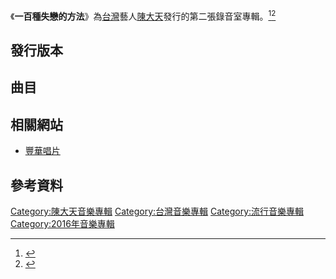 {{Infobox album
| name       = 一百種失戀的方法
| type       = 專輯
| artist     = [[陳大天|陳大天]]
| cover      = 
| released   = 2016年6月21日 <small>([[中華民國|臺灣]])</small>
| genre      = [[流行音樂|流行音樂]]
| label      = [[豐華唱片|豐華唱片]]
| producer   = 
| prev_title = [[陳大天告白日記|陳大天告白日記]]
| prev_year  = 2014 <!-- 11月11日 -->
| next_title = 
| next_year  = 
}}
《'''一百種失戀的方法'''》為[[台灣|台灣]]藝人[[陳大天|陳大天]]發行的第二張錄音室專輯。<ref>{{Cite web |url=http://udn.com/news/story/7261/1747911-%E6%84%9B%E6%83%85%E6%B7%98%E6%B1%B0%E9%83%8E%E9%99%B3%E5%A4%A7%E5%A4%A9-%E5%94%B1%E5%87%BA%E3%80%8C%E4%B8%80%E7%99%BE%E7%A8%AE%E5%A4%B1%E6%88%80%E7%9A%84%E6%96%B9%E6%B3%95%E3%80%8D |title=愛情淘汰郎陳大天 唱出「一百種失戀的方法」 |accessdate=2016-08-03 |archive-date=2016-06-22 |archive-url=https://web.archive.org/web/20160622175311/http://udn.com/news/story/7261/1747911-%E6%84%9B%E6%83%85%E6%B7%98%E6%B1%B0%E9%83%8E%E9%99%B3%E5%A4%A7%E5%A4%A9-%E5%94%B1%E5%87%BA%E3%80%8C%E4%B8%80%E7%99%BE%E7%A8%AE%E5%A4%B1%E6%88%80%E7%9A%84%E6%96%B9%E6%B3%95%E3%80%8D |dead-url=no }}</ref><ref>{{Cite web |url=http://www.playmusic.tw/column_info.php?id=6704&type=news |title=陳大天新專輯高唱『一百種失戀的方法』 為天下失戀男子發聲 撫慰難過心情 |access-date=2016-08-03 |archive-date=2019-12-05 |archive-url=https://web.archive.org/web/20191205034005/https://www.playmusic.tw/column_info.php?id=6704&type=news }}</ref>

==發行版本==
{{emptysection}}
==曲目==
{{Tracklist
| total_length = 

| title1 = 一百種失戀的方法
| note1 = 
| longnote1 = 
| music1 =
| lyrics1 = 
| arranger1 = 
| producer1 = 
| length1 = 

| title2 = 哪裡來的勇氣
| note2 = 
| longnote2 = [[緯來戲劇台|緯來戲劇台]]韓劇《[[任意依戀|任意依戀]]》片尾曲
| music2 = 
| lyrics2 = 
| arranger2 = 
| producer2 = 
| length2 =

| title3 = 一句話惹毛女朋友
| note3 = 
| longnote3 = 
| music3 = 
| lyrics3 = 
| arranger3 = 
| producer3 = 
| length3 = 

| title4 =暖場男朋友
| note4 = 
| longnote4 = 
| music4 = 
| lyrics4 = 
| arranger4 = 
| producer4 = 
| length4 = 

| title5 = 不僅想你
| note5 = 
| longnote5 = 
| music5 = 
| lyrics5 = 
| arranger5 = 
| producer5 = 
| length5 = 

| title6 = 決定一個人
| note6 = 
| longnote6 = [[緯來戲劇台|緯來戲劇台]]韓劇《[[又，吳海英|又是吳海英]]》片頭曲
| music6 = 
| lyrics6 = 
| arranger6 = 
| producer6 = 
| length6 = 

| title7 = 小秦小艾
| note7 = 
| longnote7 = 
| music7 = 
| lyrics7 = 
| arranger7 = 
| producer7 = 
| length7 =

| title8 =c8c8
| note8 = 
| longnote8 = 
| music8 = 
| lyrics8 = 
| arranger8 = 
| producer8 = 
| length8 = 

| title9 =苦澀模式
| note9 = 
| longnote9 = 
| music9 =
| lyrics9 = 
| arranger9 = 
| producer9 = 
| length9 = 

| title10 =刀在
| note10 = 
| longnote10 = 
| music10 = 
| lyrics10 = 
| arranger10 = 
| producer10 = 
| length10 = 

}}

== 相關網站 ==
*[https://web.archive.org/web/20160807163848/http://www.forward.com.tw/artist-list.html 豐華唱片]

== 參考資料 ==
{{reflist}}

{{陳大天}}
[[Category:陳大天音樂專輯|Category:陳大天音樂專輯]]
[[Category:台灣音樂專輯|Category:台灣音樂專輯]]
[[Category:流行音樂專輯|Category:流行音樂專輯]]
[[Category:2016年音樂專輯|Category:2016年音樂專輯]]
